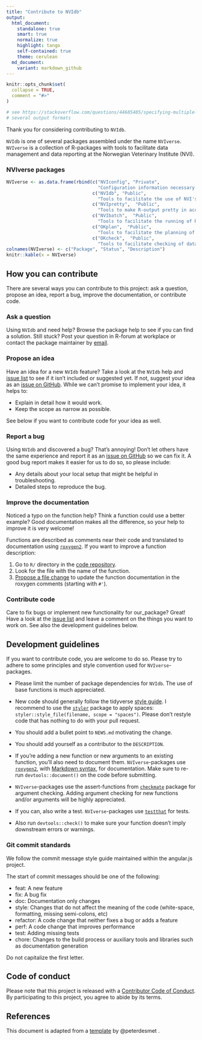 ```yaml
---
title: "Contribute to NVIdb"
output: 
  html_document:
    standalone: true
    smart: true
    normalize: true
    highlight: tango
    self-contained: true
    theme: cerulean
  md_document:
    variant: markdown_github
---
```


```r
knitr::opts_chunk$set(
  collapse = TRUE,
  comment = "#>"
)

# see https://stackoverflow.com/questions/44685485/specifying-multiple-simultaneous-output-formats-in-knitr-new
# several output formats
```

Thank you for considering contributing to `NVIdb`. 

`NVIdb` is one of several packages assembled under the name `NVIverse`. `NVIverse` is a collection of R-packages with tools to facilitate data management and data reporting at the Norwegian Veterinary Institute (NVI). 

###  NVIverse packages
```r
NVIverse <- as.data.frame(rbind(c("NVIconfig", "Private",
                                  "Configuration information necessary for some functions in NVIverse"),
                                c("NVIdb", "Public",
                                  "Tools to facilitate the use of NVI's databases"),
                                c("NVIpretty",  "Public",
                                  "Tools to make R-output pretty in accord with NVI's graphical profile"),
                                c("NVIbatch",  "Public",
                                  "Tools to facilitate the running of R-scripts in batch mode at NVI"),
                                c("OKplan",  "Public",
                                  "Tools to facilitate the planning of surveillance programmes for the NFSA"),
                                c("OKcheck",  "Public",
                                  "Tools to facilitate checking of data from national surveillance programmes")))
colnames(NVIverse) <- c("Package", "Status", "Description")
knitr::kable(x = NVIverse)
```
  
## How you can contribute
There are several ways you can contribute to this project: ask a question, propose an idea, report a bug, improve the documentation, or contribute code. 

### Ask a question

Using `NVIdb` and need help? Browse the package help to see if you can find a solution. Still stuck? Post your question in R-forum at workplace or contact the package maintainer by [email](mailto:petter.hopp@vetinst.no).

### Propose an idea 

Have an idea for a new `NVIdb` feature? Take a look at the `NVIdb` help and [issue list](https://github.com/NorwegianVeterinaryInstitute/NVIdb/issues) to see if it isn't included or suggested yet. If not, suggest your idea as an [issue on GitHub](https://github.com/NorwegianVeterinaryInstitute/NVIdb/issues/new). While we can't promise to implement your idea, it helps to:

* Explain in detail how it would work.
* Keep the scope as narrow as possible.

See below if you want to contribute code for your idea as well.

### Report a bug 

Using `NVIdb` and discovered a bug? That's annoying! Don't let others have the same experience and report it as an [issue on GitHub](https://github.com/NorwegianVeterinaryInstitute/NVIdb/issues/new) so we can fix it. A good bug report makes it easier for us to do so, so please include:

* Any details about your local setup that might be helpful in troubleshooting.
* Detailed steps to reproduce the bug.

### Improve the documentation 

Noticed a typo on the function help? Think a function could use a better example? Good documentation makes all the difference, so your help to improve it is very welcome!

Functions are described as comments near their code and translated to documentation using [`roxygen2`](https://klutometis.github.io/roxygen/). If you want to improve a function description:

1. Go to `R/` directory in the [code repository](https://github.com/NorwegianVeterinaryInstitute/NVIdb/tree/main/R).
2. Look for the file with the name of the function.
3. [Propose a file change](https://help.github.com/articles/editing-files-in-another-user-s-repository/) to update the function documentation in the roxygen comments (starting with `#'`).

### Contribute code 

Care to fix bugs or implement new functionality for our_package? Great! Have a look at the [issue list](https://github.com/NorwegianVeterinaryInstitute/NVIdb/issues) and leave a comment on the things you want to work on. See also the development guidelines below.


## Development guidelines

If you want to contribute code, you are welcome to do so. Please try to adhere 
to some principles and style convention used for `NVIverse`-packages. 

*   Please limit the number of package dependencies for `NVIdb`. The use of base 
functions is much appreciated. 

*   New code should generally follow the tidyverse [style guide](http://style.tidyverse.org). 
I recommend to use the [`styler`](https://CRAN.R-project.org/package=styler) 
package to apply spaces: `styler::style_file(filename, scope = "spaces")`. 
Please don't restyle code that has nothing to do with your pull request.

*   You should add a bullet point to `NEWS.md` motivating the change.

*   You should add yourself as a contributor to the `DESCRIPTION`.

*   If you're adding a new function or new arguments to an existing function, you'll also need
    to document them. `NVIverse`-packages use [`roxygen2`](https://cran.r-project.org/package=roxygen2), with
[Markdown syntax](https://cran.r-project.org/web/packages/roxygen2/vignettes/markdown.html),
for documentation. Make sure to re-run `devtools::document()` on the code before submitting. 

*   `NVIverse`-packages use the assert-functions from [`checkmate`](https://CRAN.R-project.org/package=checkmate) package  for argument checking. Adding argument checking for new functions and/or arguments will be highly appreciated.
    
*   If you can, also write a test. `NVIverse`-packages use [`testthat`](https://cran.r-project.org/package=testthat) for tests.

*   Also run `devtools::check()` to make sure your function doesn't imply downstream errors or warnings. 


### Git commit standards
We follow the commit message style guide maintained within the angular.js project.

The start of commit messages should be one of the following:

*   feat: A new feature
*   fix: A bug fix
*   doc: Documentation only changes
*   style: Changes that do not affect the meaning of the code (white-space, formatting, missing semi-colons, etc)
*   refactor: A code change that neither fixes a bug or adds a feature
*   perf: A code change that improves performance
*   test: Adding missing tests
*   chore: Changes to the build process or auxiliary tools and libraries such as documentation generation

Do not capitalize the first letter.


## Code of conduct
Please note that this project is released with a 
[Contributor Code of  Conduct](https://contributor-covenant.org/version/2/0/CODE_OF_CONDUCT.html). By participating to this project, you agree to abide by its terms.


## References
This document is adapted from a [template](https://gist.github.com/peterdesmet/e90a1b0dc17af6c12daf6e8b2f044e7c) by @peterdesmet .


